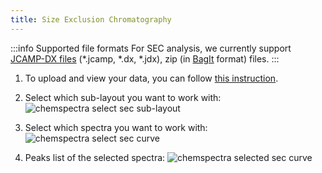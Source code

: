 ```yaml
---
title: Size Exclusion Chromatography
---
```


:::info Supported file formats
For SEC analysis, we currently support [JCAMP-DX files](https://iupac.org/what-we-do/digital-standards/jcamp-dx/) (\*.jcamp, \*.dx, \*.jdx), zip (in [BagIt](https://en.wikipedia.org/wiki/BagIt) format) files.
:::

1. To upload and view your data, you can follow [this instruction](../chemspectra#using-chemspectra).

2. Select which sub-layout you want to work with:
   ![chemspectra select sec sub-layout](/img/chemspectra/sec/chemspectra_sec_1.png)

3. Select which spectra you want to work with:
   ![chemspectra select sec curve](/img/chemspectra/sec/chemspectra_sec_2.png)

4. Peaks list of the selected spectra:
   ![chemspectra selected sec curve](/img/chemspectra/sec/chemspectra_sec_3.png)

